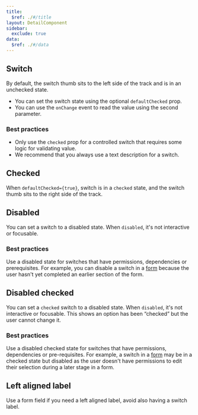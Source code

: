 ```yaml
---
title:
  $ref: ./#/title
layout: DetailComponent
sidebar:
  exclude: true
data:
  $ref: ./#/data
---
```


## Switch

By default, the switch thumb sits to the left side of the track and is in an unchecked state.

- You can set the switch state using the optional `defaultChecked` prop.
- You can use the `onChange` event to read the value using the second parameter.

### Best practices

- Only use the `checked` prop for a controlled switch that requires some logic for validating value.
- We recommend that you always use a text description for a switch.

<LivePreview componentName="switch" exampleName="Default" />

## Checked

When `defaultChecked={true}`, switch is in a `checked` state, and the switch thumb sits to the right side of the track.

<LivePreview
  componentName="switch"
  exampleName="DefaultChecked"
  displayName="Checked"
/>

## Disabled

You can set a switch to a disabled state. When `disabled`, it's not interactive or focusable.

### Best practices

Use a disabled state for switches that have permissions, dependencies or prerequisites. For example, you can disable a switch in a [form](/salt/patterns/forms) because the user hasn't yet completed an earlier section of the form.

<LivePreview componentName="switch" exampleName="Disabled" />

## Disabled checked

You can set a `checked` switch to a disabled state. When `disabled`, it's not interactive or focusable. This shows an option has been “checked” but the user cannot change it.

### Best practices

Use a disabled checked state for switches that have permissions, dependencies or pre-requisites. For example, a switch in a [form](/salt/patterns/forms) may be in a checked state but disabled as the user doesn't have permissions to edit their selection during a later stage in a form.

<LivePreview componentName="switch" exampleName="DisabledChecked" />

## Left aligned label

Use a form field if you need a left aligned label, avoid also having a switch label.

<LivePreview componentName="switch" exampleName="LeftAlignedLabel" />

